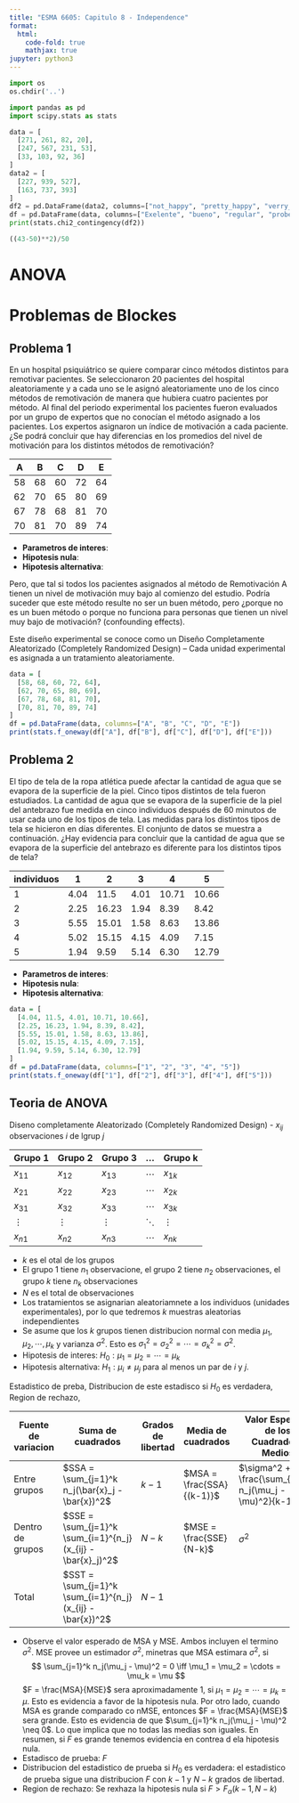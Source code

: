 ```yaml
---
title: "ESMA 6605: Capitulo 8 - Independence"
format:
  html:
    code-fold: true
    mathjax: true
jupyter: python3
---
```


```python
import os
os.chdir('..')
```

```python
import pandas as pd
import scipy.stats as stats
```

```python
data = [
  [271, 261, 82, 20],
  [247, 567, 231, 53],
  [33, 103, 92, 36]
]
data2 = [
  [227, 939, 527], 
  [163, 737, 393]
]
df2 = pd.DataFrame(data2, columns=["not_happy", "pretty_happy", "verry_happy"])
df = pd.DataFrame(data, columns=["Exelente", "bueno", "regular", "probe"])
print(stats.chi2_contingency(df2))
```

```python
((43-50)**2)/50
```

# ANOVA

# Problemas de Blockes 

## Problema 1 

En un hospital psiquiátrico se quiere comparar cinco métodos distintos para remotivar pacientes. Se
seleccionaron 20 pacientes del hospital aleatoriamente y a cada uno se le asignó aleatoriamente uno de
los cinco métodos de remotivación de manera que hubiera cuatro pacientes por método. Al final del
periodo experimental los pacientes fueron evaluados por un grupo de expertos que no conocían el
método asignado a los pacientes. Los expertos asignaron un índice de motivación a cada paciente. ¿Se
podrá concluir que hay diferencias en los promedios del nivel de motivación para los distintos métodos
de remotivación?

| A  | B  | C  | D  | E  |
|----|----|----|----|----|
| 58 | 68 | 60 | 72 | 64 |
| 62 | 70 | 65 | 80 | 69 |
| 67 | 78 | 68 | 81 | 70 |
| 70 | 81 | 70 | 89 | 74 |

- **Parametros de interes**: 
- **Hipotesis nula**: 
- **Hipotesis alternativa**:

Pero, que tal si todos los pacientes asignados al método de Remotivación A tienen un nivel de
motivación muy bajo al comienzo del estudio. Podría suceder que este método resulte no ser un
buen método, pero ¿porque no es un buen método o porque no funciona para personas que tienen
un nivel muy bajo de motivación? (confounding effects).

Este diseño experimental se conoce como un Diseño Completamente Aleatorizado (Completely
Randomized Design) – Cada unidad experimental es asignada a un tratamiento aleatoriamente.

```r
data = [
  [58, 68, 60, 72, 64],
  [62, 70, 65, 80, 69],
  [67, 78, 68, 81, 70],
  [70, 81, 70, 89, 74]
]
df = pd.DataFrame(data, columns=["A", "B", "C", "D", "E"])
print(stats.f_oneway(df["A"], df["B"], df["C"], df["D"], df["E"]))
```

## Problema 2

El tipo de tela de la ropa atlética puede afectar la cantidad de agua que se evapora de la superficie de la
piel. Cinco tipos distintos de tela fueron estudiados. La cantidad de agua que se evapora de la superficie
de la piel del antebrazo fue medida en cinco individuos después de 60 minutos de usar cada uno de los
tipos de tela. Las medidas para los distintos tipos de tela se hicieron en días diferentes. El conjunto de
datos se muestra a continuación. ¿Hay evidencia para concluir que la cantidad de agua que se evapora
de la superficie del antebrazo es diferente para los distintos tipos de tela?

|individuos   | 1    | 2     | 3    | 4     | 5     |
|---|------|-------|------|-------|-------|
| 1 | 4.04 | 11.5  | 4.01 | 10.71 | 10.66 |
| 2 | 2.25 | 16.23 | 1.94 | 8.39  | 8.42  |
| 3 | 5.55 | 15.01 | 1.58 | 8.63  | 13.86 |
| 4 | 5.02 | 15.15 | 4.15 | 4.09  | 7.15  |
| 5 | 1.94 | 9.59  | 5.14 | 6.30  | 12.79 |

- **Parametros de interes**:
- **Hipotesis nula**:
- **Hipotesis alternativa**:

```r
data = [
  [4.04, 11.5, 4.01, 10.71, 10.66],
  [2.25, 16.23, 1.94, 8.39, 8.42],
  [5.55, 15.01, 1.58, 8.63, 13.86],
  [5.02, 15.15, 4.15, 4.09, 7.15],
  [1.94, 9.59, 5.14, 6.30, 12.79]
]
df = pd.DataFrame(data, columns=["1", "2", "3", "4", "5"])
print(stats.f_oneway(df["1"], df["2"], df["3"], df["4"], df["5"]))
```


## Teoria de ANOVA

Diseno completamente Aleatorizado (Completely Randomized Design)
- $x_{ij}$ observaciones $i$ de lgrup $j$

| Grupo 1   | Grupo 2   | Grupo 3   | ...    | Grupo k  |
|-----------|-----------|-----------|--------|----------|
| $x_{11}$  | $x_{12}$  | $x_{13}$  | $\cdots$| $x_{1k}$ |
| $x_{21}$  | $x_{22}$  | $x_{23}$  | $\cdots$| $x_{2k}$ |
| $x_{31}$  | $x_{32}$  | $x_{33}$  | $\cdots$| $x_{3k}$ |
| $\vdots$  | $\vdots$  | $\vdots$  | $\ddots$| $\vdots$ |
| $x_{n1}$  | $x_{n2}$  | $x_{n3}$  | $\cdots$| $x_{nk}$ |

- $k$ es el otal de los grupos
- El grupo 1 tiene $n_1$ observacione, el grupo 2 tiene $n_2$ observaciones, el grupo $k$ tiene $n_k$ observaciones
- $N$ es el total de observaciones 
- Los tratamientos se asignarian aleatoriamnete a los individuos (unidades experimentales), por lo que tedremos $k$ muestras
  aleatorias independientes 
- Se asume que los $k$ grupos tienen distribucion normal con media $\mu_1, \mu_2, \cdots, \mu_k$ y varianza $\sigma^2$. Esto es 
  $\sigma^2_1 = \sigma^2_2 = \cdots = \sigma^2_k = \sigma^2$.
- Hipotesis de interes: $H_0: \mu_1 = \mu_2 = \cdots = \mu_k$
- Hipotesis alternativa: $H_1: \mu_i \neq \mu_j$ para al menos un par de $i$ y $j$.

Estadistico de preba, Distribucion de este estadisco si $H_0$ es verdadera, Region de rechazo, 

| Fuente de variacion | Suma de cuadrados | Grados de libertad | Media de cuadrados | Valor Esperado de los Cuadradcos Medios | Estadistico de Prueba |
|----------------------|-------------------|--------------------|--------------------|------------------------------------------|-----------------------|
| Entre grupos         | $SSA = \sum_{j=1}^k n_j(\bar{x}_j - \bar{x})^2$ | $k-1$ | $MSA = \frac{SSA}{(k-1)}$ | $\sigma^2 + \frac{\sum_{j=1}^k n_j(\mu_j - \mu)^2}{k-1}$ | $F = \frac{MSA}{MSE}$ |
| Dentro de grupos     | $SSE = \sum_{j=1}^k \sum_{i=1}^{n_j} (x_{ij} - \bar{x}_j)^2$ | $N-k$ | $MSE = \frac{SSE}{N-k}$ | $\sigma^2$ | |
| Total                | $SST = \sum_{j=1}^k \sum_{i=1}^{n_j} (x_{ij} - \bar{x})^2$ | $N-1$ | | | |

- Observe el valor esperado de MSA y MSE. Ambos incluyen el termino $\sigma^2$. MSE provee un estimador $\sigma^2$, minetras que MSA estimara $\sigma^2$, si 
  $$ \sum_{j=1}^k n_j(\mu_j - \mu)^2 = 0 \iff \mu_1 = \mu_2 = \cdots = \mu_k = \mu $$
  $F = \frac{MSA}{MSE}$ sera aproximadamente 1, si $\mu_1 = \mu_2 = \cdots = \mu_k = \mu$. Esto es evidencia a favor de la hipotesis nula. Por otro lado, cuando MSA 
  es grande comparado co nMSE, entonces $F = \frac{MSA}{MSE}$ sera grande. Esto es evidencia de que $\sum_{j=1}^k n_j(\mu_j - \mu)^2 \neq 0$. Lo que implica que no todas las medias son iguales.
  En resumen, si $F$ es grande tenemos evidencia en contrea d ela hipotesis nula.
- Estadisco de prueba: $F$ 
- Distribucion del estadistico de prueba si $H_0$ es verdadera: el estadistico de prueba sigue una distribucion $F$ con $k-1$ y $N-k$ grados de libertad.
- Region de rechazo: Se rexhaza la hipotesis nula si $F > F_{\alpha}(k-1, N-k)$
